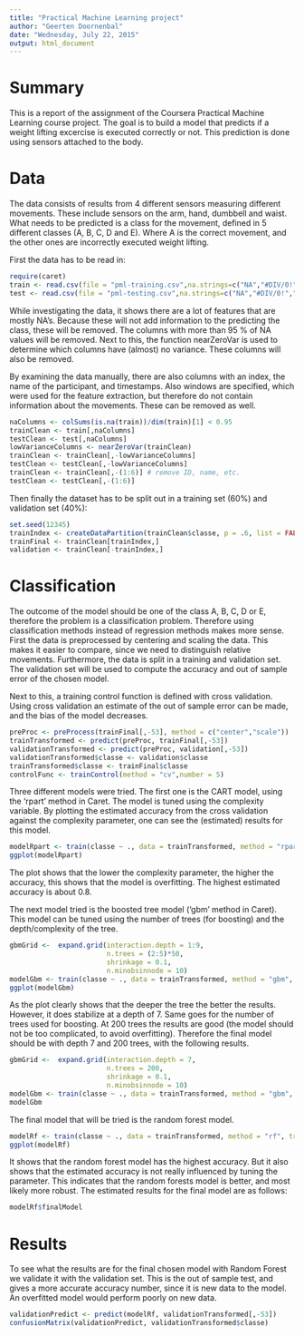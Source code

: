 ```yaml
---
title: "Practical Machine Learning project"
author: "Geerten Doornenbal"
date: "Wednesday, July 22, 2015"
output: html_document
---
```

# Summary
This is a report of the assignment of the Coursera Practical Machine Learning course project. The goal is to build a model that predicts if a weight lifting excercise is executed correctly or not. This prediction is done using sensors attached to the body.

# Data
The data consists of results from 4 different sensors measuring different movements. These include sensors on the arm, hand, dumbbell and waist. 
What needs to be predicted is a class for the movement, defined in 5 different classes (A, B, C, D and E). Where A is the correct movement, and the other ones are incorrectly executed weight lifting.

First the data has to be read in:
```r
require(caret)
train <- read.csv(file = "pml-training.csv",na.strings=c("NA","#DIV/0!",""))
test <- read.csv(file = "pml-testing.csv",na.strings=c("NA","#DIV/0!",""))
```
While investigating the data, it shows there are a lot of features that are mostly NA's. Because these will not add information to the predicting the class, these will be removed. The columns with more than 95 % of NA values will be removed. Next to this, the function nearZeroVar is used to determine which columns have (almost) no variance. These columns will also be removed.

By examining the data manually, there are also columns with an index, the name of the participant, and timestamps. Also windows are specified, which were used for the feature extraction, but therefore do not contain information about the movements. These can be removed as well. 

```r
naColumns <- colSums(is.na(train))/dim(train)[1] < 0.95
trainClean <- train[,naColumns]
testClean <- test[,naColumns]
lowVarianceColumns <- nearZeroVar(trainClean)
trainClean <- trainClean[,-lowVarianceColumns]
testClean <- testClean[,-lowVarianceColumns]
trainClean <- trainClean[,-(1:6)] # remove ID, name, etc.
testClean <- testClean[,-(1:6)]
```

Then finally the dataset has to be split out in a training set (60%) and validation set (40%):
```r
set.seed(12345)
trainIndex <- createDataPartition(trainClean$classe, p = .6, list = FALSE, times = 1)
trainFinal <- trainClean[trainIndex,]
validation <- trainClean[-trainIndex,]
```
# Classification
The outcome of the model should be one of the class A, B, C, D or E, therefore the problem is a classification problem. Therefore using classification methods instead of regression methods makes more sense. 
First the data is preprocessed by centering and scaling the data. This makes it easier to compare, since we need to distinguish relative movements. 
Furthermore, the data is split in a training and validation set. The validation set will be used to compute the accuracy and out of sample error of the chosen model.

Next to this, a training control function is defined with cross validation. Using cross validation an estimate of the out of sample error can be made, and the bias of the model decreases.

```r
preProc <- preProcess(trainFinal[,-53], method = c("center","scale"))
trainTransformed <- predict(preProc, trainFinal[,-53])
validationTransformed <- predict(preProc, validation[,-53])
validationTransformed$classe <- validation$classe
trainTransformed$classe <- trainFinal$classe
controlFunc <- trainControl(method = "cv",number = 5)
```

Three different models were tried. The first one is the CART model, using the 'rpart' method in Caret. The model is tuned using the complexity variable. By plotting the estimated accuracy from the cross validation against the complexity parameter, one can see the (estimated) results for this model.

```r
modelRpart <- train(classe ~ ., data = trainTransformed, method = "rpart", trControl = controlFunc, tuneLength = 30)
ggplot(modelRpart)
```

The plot shows that the lower the complexity parameter, the higher the accuracy, this shows that the model is overfitting. The highest estimated accuracy is about 0.8.

The next model tried is the boosted tree model ('gbm' method in Caret). This model can be tuned using the number of trees (for boosting) and the depth/complexity of the tree. 

```r
gbmGrid <-  expand.grid(interaction.depth = 1:9,
                        n.trees = (2:5)*50,
                        shrinkage = 0.1,
                        n.minobsinnode = 10)
modelGbm <- train(classe ~ ., data = trainTransformed, method = "gbm", trControl = controlFunc, verbose = FALSE, tuneGrid = gbmGrid)
ggplot(modelGbm)
```

As the plot clearly shows that the deeper the tree the better the results. However, it does stabilize at a depth of 7. Same goes for the number of trees used for boosting. At 200 trees the results are good (the model should not be too complicated, to avoid overfitting). Therefore the final model should be with depth 7 and 200 trees, with the following results.

```r
gbmGrid <-  expand.grid(interaction.depth = 7,
                        n.trees = 200,
                        shrinkage = 0.1,
                        n.minobsinnode = 10)
modelGbm <- train(classe ~ ., data = trainTransformed, method = "gbm", trControl = controlFunc, verbose = FALSE, tuneGrid = gbmGrid)
modelGbm
```

The final model that will be tried is the random forest model. 
```r
modelRf <- train(classe ~ ., data = trainTransformed, method = "rf", trControl = controlFunc, tuneLength = 5)
ggplot(modelRf)
```

It shows that the random forest model has the highest accuracy. But it also shows that the estimated accuracy is not really influenced by tuning the parameter. This indicates that the random forests model is better, and most likely more robust. The estimated results for the final model are as follows:

```r
modelRf$finalModel
```

# Results
To see what the results are for the final chosen model with Random Forest we validate it with the validation set. This is the out of sample test, and gives a more accurate accuracy number, since it is new data to the model. An overfitted model would perform poorly on new data.

```r
validationPredict <- predict(modelRf, validationTransformed[,-53])
confusionMatrix(validationPredict, validationTransformed$classe)
```




